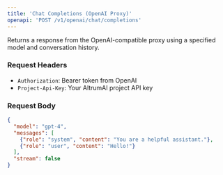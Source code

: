 ```yaml
---
title: 'Chat Completions (OpenAI Proxy)'
openapi: 'POST /v1/openai/chat/completions'
---
```


Returns a response from the OpenAI-compatible proxy using a specified model and conversation history.

### Request Headers
- `Authorization`: Bearer token from OpenAI
- `Project-Api-Key`: Your AltrumAI project API key

### Request Body
```json
{
  "model": "gpt-4",
  "messages": [
    {"role": "system", "content": "You are a helpful assistant."},
    {"role": "user", "content": "Hello!"}
  ],
  "stream": false
}
